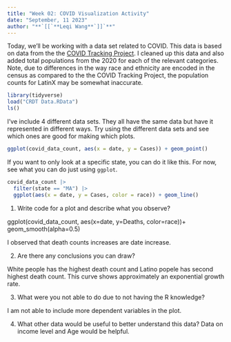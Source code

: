 ```yaml
---
title: "Week 02: COVID Visualization Activity"
date: "September, 11 2023"
author: "**`[[`**Leqi Wang**`]]`**"
---
```


Today, we'll be working with a data set related to COVID.
This data is based on data from the the [COVID Tracking Project](https://covidtracking.com/).
I cleaned up this data and also added total populations from the 2020 for each of the relevant categories.
Note, due to differences in the way race and ethnicity are encoded in the census as compared to the the COVID Tracking Project, the population counts for LatinX may be somewhat inaccurate.

```r
library(tidyverse)
load("CRDT Data.RData")
ls()
```

I've include 4 different data sets.
They all have the same data but have it represented in different ways.
Try using the different data sets and see which ones are good for making which plots.


```r
ggplot(covid_data_count, aes(x = date, y = Cases)) + geom_point()
```



If you want to only look at a specific state, you can do it like this.
For now, see what you can do just using `ggplot`.

```r
covid_data_count |> 
  filter(state == "MA") |> 
  ggplot(aes(x = date, y = Cases, color = race)) + geom_line()
```

1. Write code for a plot and describe what you observe?

ggplot(covid_data_count, aes(x=date, y=Deaths, color=race))+ geom_smooth(alpha=0.5)

I observed that death counts increases are date increase.

2. Are there any conclusions you can draw?

White people has the highest death count and Latino popele has second highest death count. This curve shows approximately an exponential growth rate. 

3. What were you not able to do due to not having the R knowledge?

I am not able to include more dependent variables in the plot.  

4. What other data would be useful to better understand this data?
Data on income level and Age would be helpful.
